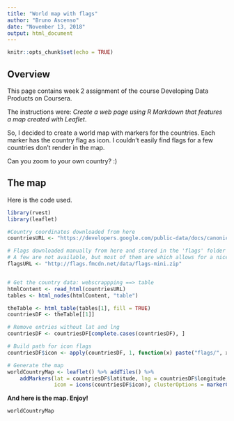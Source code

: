 ```yaml
---
title: "World map with flags"
author: "Bruno Ascenso"
date: "November 13, 2018"
output: html_document
---
```


```r
knitr::opts_chunk$set(echo = TRUE)
```

## Overview

This page contains week 2 assignment of the course Developing Data Products on Coursera.  

The instructions were: *Create a web page using R Markdown that features a map created with Leaflet*.  

So, I decided to create a world map with markers for the countries. Each marker has the country flag as icon. I couldn't easily find flags for a few countries don't render in the map.

Can you zoom to your own country? :)

## The map

Here is the code used.
```r
library(rvest)
library(leaflet)

#Country coordinates downloaded from here
countriesURL <- "https://developers.google.com/public-data/docs/canonical/countries_csv"

# Flags downloaded manually from here and stored in the 'flags' folder
# A few are not available, but most of them are which allows for a nice render of the map
flagsURL <- "http://flags.fmcdn.net/data/flags-mini.zip"


# Get the country data: webscrappping ==> table
htmlContent <- read_html(countriesURL)
tables <- html_nodes(htmlContent, "table")

theTable <- html_table(tables[1], fill = TRUE)
countriesDF <- theTable[[1]]

# Remove entries without lat and lng
countriesDF <- countriesDF[complete.cases(countriesDF), ]

# Build path for icon flags
countriesDF$icon <- apply(countriesDF, 1, function(x) paste("flags/", x[1], ".png", sep = ""))

# Generate the map
worldCountryMap <- leaflet() %>% addTiles() %>% 
    addMarkers(lat = countriesDF$latitude, lng = countriesDF$longitude, popup = countriesDF$name, 
               icon = icons(countriesDF$icon), clusterOptions = markerClusterOptions())

```

**And here is the map. Enjoy!**
```r
worldCountryMap
```

